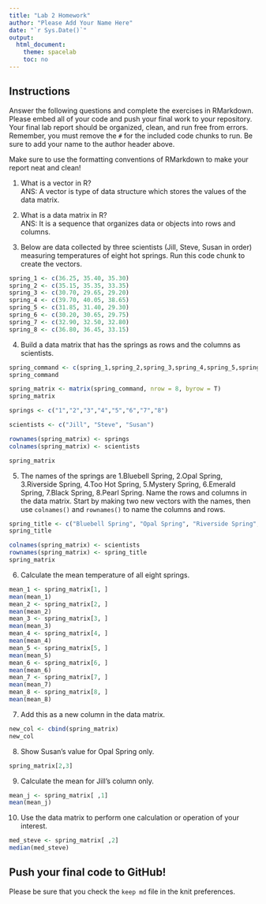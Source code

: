 ```yaml
---
title: "Lab 2 Homework"
author: "Please Add Your Name Here"
date: "`r Sys.Date()`"
output:
  html_document:
    theme: spacelab
    toc: no
---
```


## Instructions
Answer the following questions and complete the exercises in RMarkdown. Please embed all of your code and push your final work to your repository. Your final lab report should be organized, clean, and run free from errors. Remember, you must remove the `#` for the included code chunks to run. Be sure to add your name to the author header above.  

Make sure to use the formatting conventions of RMarkdown to make your report neat and clean!  

1. What is a vector in R?  
ANS: A vector is type of data structure which stores the values of the data matrix.

2. What is a data matrix in R?  
ANS: It is a sequence that organizes data or objects into rows and columns.

3. Below are data collected by three scientists (Jill, Steve, Susan in order) measuring temperatures of eight hot springs. Run this code chunk to create the vectors.  
```r
spring_1 <- c(36.25, 35.40, 35.30)
spring_2 <- c(35.15, 35.35, 33.35)
spring_3 <- c(30.70, 29.65, 29.20)
spring_4 <- c(39.70, 40.05, 38.65)
spring_5 <- c(31.85, 31.40, 29.30)
spring_6 <- c(30.20, 30.65, 29.75)
spring_7 <- c(32.90, 32.50, 32.80)
spring_8 <- c(36.80, 36.45, 33.15)
```

4. Build a data matrix that has the springs as rows and the columns as scientists.  

```r
spring_command <- c(spring_1,spring_2,spring_3,spring_4,spring_5,spring_6,spring_7,spring_8)
spring_command

spring_matrix <- matrix(spring_command, nrow = 8, byrow = T)
spring_matrix

springs <- c("1","2","3","4","5","6","7","8")

scientists <- c("Jill", "Steve", "Susan")

rownames(spring_matrix) <- springs
colnames(spring_matrix) <- scientists

spring_matrix
```

5. The names of the springs are 1.Bluebell Spring, 2.Opal Spring, 3.Riverside Spring, 4.Too Hot Spring, 5.Mystery Spring, 6.Emerald Spring, 7.Black Spring, 8.Pearl Spring. Name the rows and columns in the data matrix. Start by making two new vectors with the names, then use `colnames()` and `rownames()` to name the columns and rows.
```r
spring_title <- c("Bluebell Spring", "Opal Spring", "Riverside Spring", "Too Hot Spring", "Mystery Spring", "Emerald Spring", "Black Spring", "Pearl Spring")
spring_title

colnames(spring_matrix) <- scientists
rownames(spring_matrix) <- spring_title
spring_matrix
```


6. Calculate the mean temperature of all eight springs.
```r
mean_1 <- spring_matrix[1, ]
mean(mean_1)
mean_2 <- spring_matrix[2, ]
mean(mean_2)
mean_3 <- spring_matrix[3, ]
mean(mean_3)
mean_4 <- spring_matrix[4, ]
mean(mean_4)
mean_5 <- spring_matrix[5, ]
mean(mean_5)
mean_6 <- spring_matrix[6, ]
mean(mean_6)
mean_7 <- spring_matrix[7, ]
mean(mean_7)
mean_8 <- spring_matrix[8, ]
mean(mean_8)
```


7. Add this as a new column in the data matrix.  
```r
new_col <- cbind(spring_matrix)
new_col
```


8. Show Susan's value for Opal Spring only.
```r
spring_matrix[2,3]
```


9. Calculate the mean for Jill's column only.  
```r
mean_j <- spring_matrix[ ,1]
mean(mean_j)
```

10. Use the data matrix to perform one calculation or operation of your interest.
```r
med_steve <- spring_matrix[ ,2]
median(med_steve)
```

## Push your final code to GitHub!
Please be sure that you check the `keep md` file in the knit preferences.  